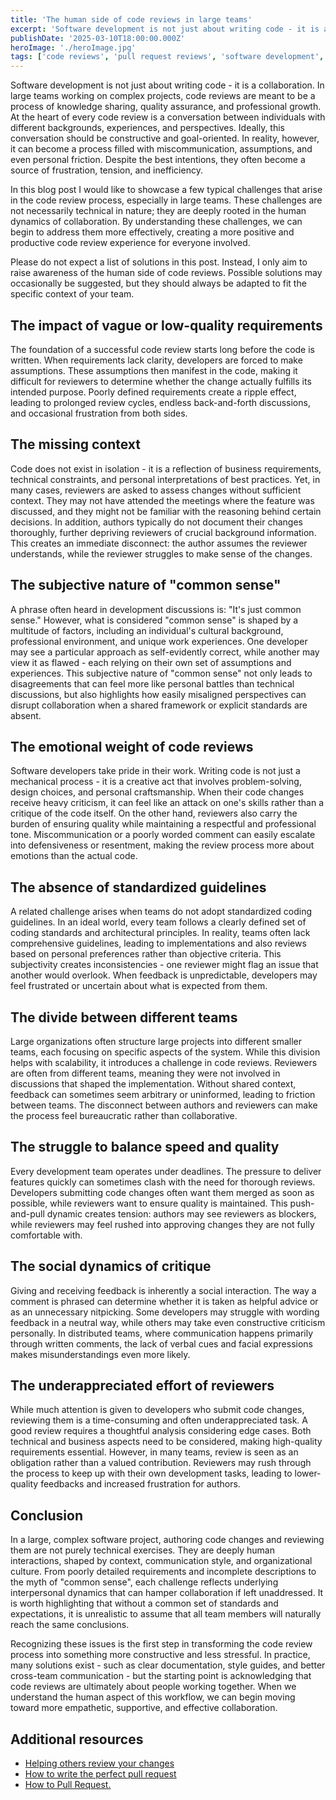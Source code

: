 ```yaml
---
title: 'The human side of code reviews in large teams'
excerpt: 'Software development is not just about writing code - it is a collaboration. In large teams working on complex projects, code reviews are meant to be a process of knowledge sharing, quality assurance, and professional growth. At the heart of every code review is a conversation between individuals with different backgrounds, experiences, and perspectives.'
publishDate: '2025-03-10T18:00:00.000Z'
heroImage: './heroImage.jpg'
tags: ['code reviews', 'pull request reviews', 'software development', 'teamwork', 'collaboration']
---
```


Software development is not just about writing code - it is a collaboration. In large teams working on complex projects, code reviews are meant to be a process of knowledge sharing, quality assurance, and professional growth. At the heart of every code review is a conversation between individuals with different backgrounds, experiences, and perspectives. Ideally, this conversation should be constructive and goal-oriented. In reality, however, it can become a process filled with miscommunication, assumptions, and even personal friction. Despite the best intentions, they often become a source of frustration, tension, and inefficiency.

In this blog post I would like to showcase a few typical challenges that arise in the code review process, especially in large teams. These challenges are not necessarily technical in nature; they are deeply rooted in the human dynamics of collaboration. By understanding these challenges, we can begin to address them more effectively, creating a more positive and productive code review experience for everyone involved.

Please do not expect a list of solutions in this post. Instead, I only aim to raise awareness of the human side of code reviews. Possible solutions may occasionally be suggested, but they should always be adapted to fit the specific context of your team.

## The impact of vague or low-quality requirements

The foundation of a successful code review starts long before the code is written. When requirements lack clarity, developers are forced to make assumptions. These assumptions then manifest in the code, making it difficult for reviewers to determine whether the change actually fulfills its intended purpose. Poorly defined requirements create a ripple effect, leading to prolonged review cycles, endless back-and-forth discussions, and occasional frustration from both sides.

## The missing context

Code does not exist in isolation - it is a reflection of business requirements, technical constraints, and personal interpretations of best practices. Yet, in many cases, reviewers are asked to assess changes without sufficient context. They may not have attended the meetings where the feature was discussed, and they might not be familiar with the reasoning behind certain decisions. In addition, authors typically do not document their changes thoroughly, further depriving reviewers of crucial background information. This creates an immediate disconnect: the author assumes the reviewer understands, while the reviewer struggles to make sense of the changes.

## The subjective nature of "common sense"

A phrase often heard in development discussions is: "It's just common sense." However, what is considered "common sense" is shaped by a multitude of factors, including an individual's cultural background, professional environment, and unique work experiences. One developer may see a particular approach as self-evidently correct, while another may view it as flawed - each relying on their own set of assumptions and experiences. This subjective nature of "common sense" not only leads to disagreements that can feel more like personal battles than technical discussions, but also highlights how easily misaligned perspectives can disrupt collaboration when a shared framework or explicit standards are absent.

## The emotional weight of code reviews

Software developers take pride in their work. Writing code is not just a mechanical process - it is a creative act that involves problem-solving, design choices, and personal craftsmanship. When their code changes receive heavy criticism, it can feel like an attack on one's skills rather than a critique of the code itself. On the other hand, reviewers also carry the burden of ensuring quality while maintaining a respectful and professional tone. Miscommunication or a poorly worded comment can easily escalate into defensiveness or resentment, making the review process more about emotions than the actual code.

## The absence of standardized guidelines

A related challenge arises when teams do not adopt standardized coding guidelines. In an ideal world, every team follows a clearly defined set of coding standards and architectural principles. In reality, teams often lack comprehensive guidelines, leading to implementations and also reviews based on personal preferences rather than objective criteria. This subjectivity creates inconsistencies - one reviewer might flag an issue that another would overlook. When feedback is unpredictable, developers may feel frustrated or uncertain about what is expected from them.

## The divide between different teams

Large organizations often structure large projects into different smaller teams, each focusing on specific aspects of the system. While this division helps with scalability, it introduces a challenge in code reviews. Reviewers are often from different teams, meaning they were not involved in discussions that shaped the implementation. Without shared context, feedback can sometimes seem arbitrary or uninformed, leading to friction between teams. The disconnect between authors and reviewers can make the process feel bureaucratic rather than collaborative.

## The struggle to balance speed and quality

Every development team operates under deadlines. The pressure to deliver features quickly can sometimes clash with the need for thorough reviews. Developers submitting code changes often want them merged as soon as possible, while reviewers want to ensure quality is maintained. This push-and-pull dynamic creates tension: authors may see reviewers as blockers, while reviewers may feel rushed into approving changes they are not fully comfortable with.

## The social dynamics of critique

Giving and receiving feedback is inherently a social interaction. The way a comment is phrased can determine whether it is taken as helpful advice or as an unnecessary nitpicking. Some developers may struggle with wording feedback in a neutral way, while others may take even constructive criticism personally. In distributed teams, where communication happens primarily through written comments, the lack of verbal cues and facial expressions makes misunderstandings even more likely.

## The underappreciated effort of reviewers

While much attention is given to developers who submit code changes, reviewing them is a time-consuming and often underappreciated task. A good review requires a thoughtful analysis considering edge cases. Both technical and business aspects need to be considered, making high-quality requirements essential. However, in many teams, review is seen as an obligation rather than a valued contribution. Reviewers may rush through the process to keep up with their own development tasks, leading to lower-quality feedbacks and increased frustration for authors.

## Conclusion

In a large, complex software project, authoring code changes and reviewing them are not purely technical exercises. They are deeply human interactions, shaped by context, communication style, and organizational culture. From poorly detailed requirements and incomplete descriptions to the myth of "common sense", each challenge reflects underlying interpersonal dynamics that can hamper collaboration if left unaddressed. It is worth highlighting that without a common set of standards and expectations, it is unrealistic to assume that all team members will naturally reach the same conclusions.

Recognizing these issues is the first step in transforming the code review process into something more constructive and less stressful. In practice, many solutions exist - such as clear documentation, style guides, and better cross-team communication - but the starting point is acknowledging that code reviews are ultimately about people working together. When we understand the human aspect of this workflow, we can begin moving toward more empathetic, supportive, and effective collaboration.

## Additional resources

- [Helping others review your changes](https://docs.github.com/en/pull-requests/collaborating-with-pull-requests/getting-started/helping-others-review-your-changes)
- [How to write the perfect pull request](https://github.blog/developer-skills/github/how-to-write-the-perfect-pull-request/)
- [How to Pull Request.](https://medium.com/google-developer-experts/how-to-pull-request-d75ac81449a5)
